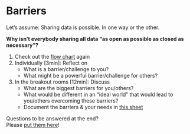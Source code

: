 # Barriers

Let's assume: Sharing data is possible. In one way or the other.  
  
**Why isn't everybody sharing all data "as open as possible as closed as necessary"?**

1. Check out the [flow chart](workflow1.qmd) again
2. Individually [3min]: Reflect on 
   - What is a barrier/challenge to you?
   - What might be a powerful barrier/challenge for others?
3. In the breakout rooms [12min]: Discuss
   - What are the biggest barriers for you/others?
   - What would be different in an "ideal world" that would lead to you/others overcoming these barriers?
   - Document the barriers & your needs in [this sheet](https://cryptpad.fr/sheet/#/2/sheet/edit/WOjk7Qf9VNoXeBainrspJnpe/embed/)

::: {.column-margin}
Questions to be answered at the end?  
Please [put them here](https://cryptpad.fr/pad/#/2/pad/edit/cuCPFUjVKcURc7JZSKt57dK2/embed/)!
:::

\